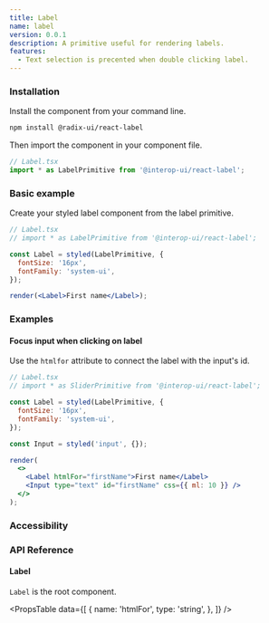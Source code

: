 ```yaml
---
title: Label
name: label
version: 0.0.1
description: A primitive useful for rendering labels.
features:
  - Text selection is precented when double clicking label.
---
```


### Installation

Install the component from your command line.

```bash
npm install @radix-ui/react-label
```

Then import the component in your component file.

```jsx
// Label.tsx
import * as LabelPrimitive from '@interop-ui/react-label';
```

### Basic example

Create your styled label component from the label primitive.

```jsx live manual
// Label.tsx
// import * as LabelPrimitive from '@interop-ui/react-label';

const Label = styled(LabelPrimitive, {
  fontSize: '16px',
  fontFamily: 'system-ui',
});

render(<Label>First name</Label>);
```

### Examples

#### Focus input when clicking on label

Use the `htmlfor` attribute to connect the label with the input's id.

```jsx live manual compact
// Label.tsx
// import * as SliderPrimitive from '@interop-ui/react-label';

const Label = styled(LabelPrimitive, {
  fontSize: '16px',
  fontFamily: 'system-ui',
});

const Input = styled('input', {});

render(
  <>
    <Label htmlFor="firstName">First name</Label>
    <Input type="text" id="firstName" css={{ ml: 10 }} />
  </>
);
```

### Accessibility

### API Reference

#### Label

`Label` is the root component.

<PropsTable
  data={[
    {
      name: 'htmlFor',
      type: 'string',
    },
  ]}
/>
